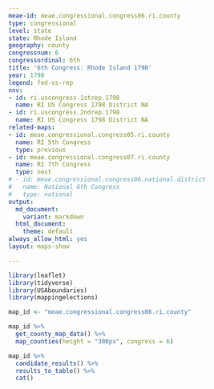 ```yaml
---
meae-id: meae.congressional.congress06.ri.county
type: congressional
level: state
state: Rhode Island
geography: county
congressnum: 6
congressordinal: 6th
title: '6th Congress: Rhode Island 1798'
year: 1798
legend: fed-vs-rep
nnv:
- id: ri.uscongress.1strep.1798
  name: RI US Congress 1798 District NA
- id: ri.uscongress.2ndrep.1798
  name: RI US Congress 1798 District NA
related-maps:
- id: meae.congressional.congress05.ri.county
  name: RI 5th Congress
  type: previous
- id: meae.congressional.congress07.ri.county
  name: RI 7th Congress
  type: next
# - id: meae.congressional.congress06.national.district
#   name: National 6th Congress
#   type: national
output:
  md_document:
    variant: markdown
  html_document:
    theme: default
always_allow_html: yes
layout: maps-show

---
```


```r
library(leaflet)
library(tidyverse)
library(USAboundaries)
library(mappingelections)

map_id <- "meae.congressional.congress06.ri.county"
```

<div class="map">

```r
map_id %>%
  get_county_map_data() %>%
  map_counties(height = "300px", congress = 6)
```

</div>

<div class="results-table">

```r
map_id %>%
  candidate_results() %>%
  results_to_table() %>%
  cat()
```

</div>

